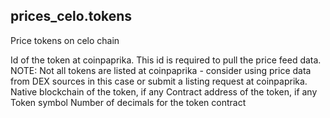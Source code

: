 ## prices_celo.tokens 
Price tokens on celo chain

<ParamField path="token_id">
Id of the token at coinpaprika. This id is required to pull the price feed data. NOTE: Not all tokens are listed at coinpaprika - consider using price data from DEX sources in this case or submit a listing request at coinpaprika.
</ParamField>
<ParamField path="blockchain">
Native blockchain of the token, if any
</ParamField>
<ParamField path="contract_address">
Contract address of the token, if any
</ParamField>
<ParamField path="symbol">
Token symbol
</ParamField>
<ParamField path="decimals">
Number of decimals for the token contract
</ParamField>
